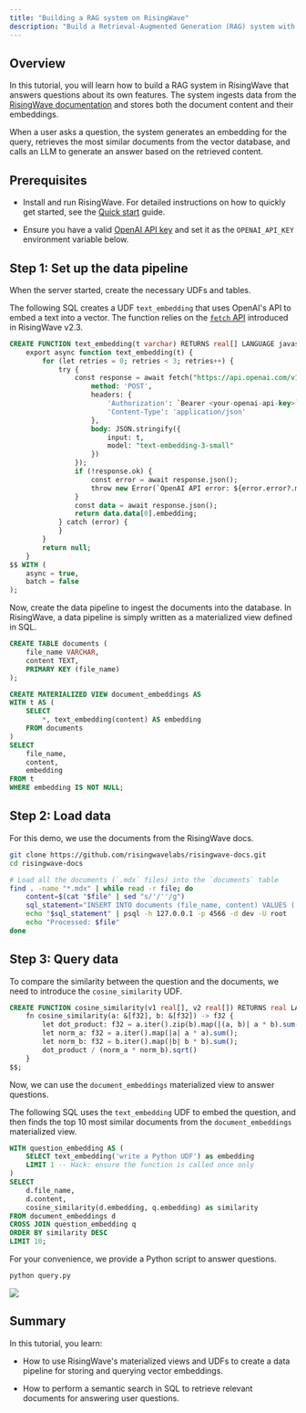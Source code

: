 ```yaml
---
title: "Building a RAG system on RisingWave"
description: "Build a Retrieval-Augmented Generation (RAG) system with RisingWave that answers questions based on the documentation."
---
```


## Overview

In this tutorial, you will learn how to build a RAG system in RisingWave that answers questions about its own features. The system ingests data from the [RisingWave documentation](https://docs.risingwave.com/) and stores both the document content and their embeddings.

When a user asks a question, the system generates an embedding for the query, retrieves the most similar documents from the vector database, and calls an LLM to generate an answer based on the retrieved content.

## Prerequisites

- Install and run RisingWave. For detailed instructions on how to quickly get started, see the [Quick start](/get-started/quickstart/) guide.

- Ensure you have a valid [OpenAI API key](https://platform.openai.com/api-keys) and set it as the `OPENAI_API_KEY` environment variable below.

## Step 1: Set up the data pipeline

When the server started, create the necessary UDFs and tables.

The following SQL creates a UDF `text_embedding` that uses OpenAI's API to embed a text into a vector. The function relies on the [`fetch` API](/sql/udfs/use-udfs-in-javascript#async-and-batched-javascript-udfs) introduced in RisingWave v2.3.

```sql
CREATE FUNCTION text_embedding(t varchar) RETURNS real[] LANGUAGE javascript AS $$
    export async function text_embedding(t) {
        for (let retries = 0; retries < 3; retries++) {
            try {
                const response = await fetch("https://api.openai.com/v1/embeddings", {
                    method: 'POST',
                    headers: {
                        'Authorization': `Bearer <your-openai-api-key>`,
                        'Content-Type': 'application/json'
                    },
                    body: JSON.stringify({
                        input: t,
                        model: "text-embedding-3-small"
                    })
                });
                if (!response.ok) {
                    const error = await response.json();
                    throw new Error(`OpenAI API error: ${error.error?.message || 'Unknown error'}`);
                }
                const data = await response.json();
                return data.data[0].embedding;
            } catch (error) {
            }
        }
        return null;
    }
$$ WITH (
    async = true,
    batch = false
);
```

Now, create the data pipeline to ingest the documents into the database. In RisingWave, a data pipeline is simply written as a materialized view defined in SQL.

```sql
CREATE TABLE documents (
    file_name VARCHAR,
    content TEXT,
    PRIMARY KEY (file_name)
);

CREATE MATERIALIZED VIEW document_embeddings AS
WITH t AS (
    SELECT
        *, text_embedding(content) AS embedding
    FROM documents
)
SELECT
    file_name,
    content,
    embedding
FROM t
WHERE embedding IS NOT NULL;
```

## Step 2: Load data

For this demo, we use the documents from the RisingWave docs. 

```bash
git clone https://github.com/risingwavelabs/risingwave-docs.git
cd risingwave-docs

# Load all the documents (`.mdx` files) into the `documents` table
find . -name "*.mdx" | while read -r file; do
    content=$(cat "$file" | sed "s/'/''/g")
    sql_statement="INSERT INTO documents (file_name, content) VALUES ('$file', '$content') ON CONFLICT (file_name) DO UPDATE SET content = EXCLUDED.content;"
    echo "$sql_statement" | psql -h 127.0.0.1 -p 4566 -d dev -U root
    echo "Processed: $file"
done
```

## Step 3: Query data

To compare the similarity between the question and the documents, we need to introduce the `cosine_similarity` UDF.

```sql
CREATE FUNCTION cosine_similarity(v1 real[], v2 real[]) RETURNS real LANGUAGE rust AS $$
    fn cosine_similarity(a: &[f32], b: &[f32]) -> f32 {
        let dot_product: f32 = a.iter().zip(b).map(|(a, b)| a * b).sum();
        let norm_a: f32 = a.iter().map(|a| a * a).sum();
        let norm_b: f32 = b.iter().map(|b| b * b).sum();
        dot_product / (norm_a * norm_b).sqrt()
    }
$$;
```

Now, we can use the `document_embeddings` materialized view to answer questions.

The following SQL uses the `text_embedding` UDF to embed the question, and then finds the top 10 most similar documents from the `document_embeddings` materialized view.

```sql
WITH question_embedding AS (
    SELECT text_embedding('write a Python UDF') as embedding
    LIMIT 1 -- Hack: ensure the function is called once only
)
SELECT 
    d.file_name,
    d.content,
    cosine_similarity(d.embedding, q.embedding) as similarity
FROM document_embeddings d
CROSS JOIN question_embedding q
ORDER BY similarity DESC
LIMIT 10;
```

For your convenience, we provide a Python script to answer questions.

```bash
python query.py
```

<Frame>
  <img src="/images/demo-rag-query.png"/>
</Frame>

## Summary

In this tutorial, you learn:

- How to use RisingWave's materialized views and UDFs to create a data pipeline for storing and querying vector embeddings.

- How to perform a semantic search in SQL to retrieve relevant documents for answering user questions.

